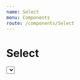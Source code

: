 ```yaml
---
name: Select
menu: Components
route: /components/Select
---
```



# Select

<Playground>
    <Select 
        value="Item 2"
        options={[
            { label: "---", value: 0 },
            { label: "Item 1", value: "Item 1" },
            { label: "Item 2", value: "Item 2" },
            { label: "Item 3", value: "Item 3" }
        ]}
    />
</Playground>

## Props

<Props of={Select} />